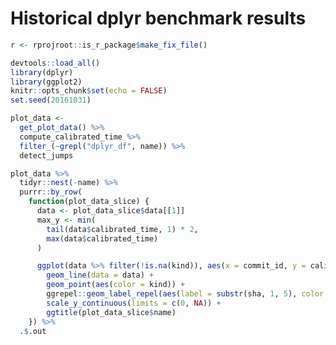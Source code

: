 # Historical dplyr benchmark results

```r
r <- rprojroot::is_r_package$make_fix_file()

devtools::load_all()
library(dplyr)
library(ggplot2)
knitr::opts_chunk$set(echo = FALSE)
set.seed(20161031)
```


```r
plot_data <- 
  get_plot_data() %>%
  compute_calibrated_time %>%
  filter_(~grepl("dplyr_df", name)) %>%
  detect_jumps
```

```r
plot_data %>%
  tidyr::nest(-name) %>%
  purrr::by_row(
    function(plot_data_slice) {
      data <- plot_data_slice$data[[1]]
      max_y <- min(
        tail(data$calibrated_time, 1) * 2,
        max(data$calibrated_time)
      )

      ggplot(data %>% filter(!is.na(kind)), aes(x = commit_id, y = calibrated_time)) +
        geom_line(data = data) +
        geom_point(aes(color = kind)) +
        ggrepel::geom_label_repel(aes(label = substr(sha, 1, 5), color = kind), alpha = 0.8) +
        scale_y_continuous(limits = c(0, NA)) +
        ggtitle(plot_data_slice$name)
    }) %>%
  .$.out
```

